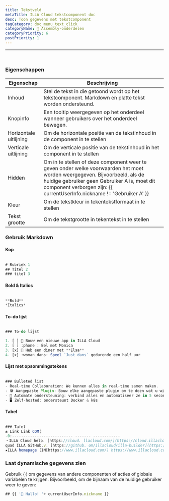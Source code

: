 ```yaml
---
title: Tekstveld
metaTitle: ILLA Cloud tekstcomponent doc
desc: Toon gegevens met tekstcomponent
tagCategory: doc_menu_text_click
categoryName: 🧬 Assembly-onderdelen
categoryPriority: 6
postPriority: 1
---
```


* * *

## <h2 hidden>Tekst</h2>

<img src='https://cdn.illacloud.com/official-website/img/docs/assemble/text1.png' alt="" />

### Eigenschappen

| Eigenschap             | Beschrijving                                                                                                                                                                                                                                         |
| ---------------------- | ---------------------------------------------------------------------------------------------------------------------------------------------------------------------------------------------------------------------------------------------------- |
| Inhoud                 | Stel de tekst in die getoond wordt op het tekstcomponent. Markdown en platte tekst worden ondersteund.                                                                                                                                               |
| Knopinfo               | Een tooltip weergegeven op het onderdeel wanneer gebruikers over het onderdeel bewegen.                                                                                                                                                              |
| Horizontale uitlijning | Om de horizontale positie van de tekstinhoud in de component in te stellen                                                                                                                                                                           |
| Verticale uitlijning   | Om de verticale positie van de tekstinhoud in het component in te stellen                                                                                                                                                                            |
| Hidden                 | Om in te stellen of deze component weer te geven onder welke voorwaarden het moet worden weergegeven. Bijvoorbeeld, als de huidige gebruiker geen Gebruiker A is, moet dit component verborgen zijn: {{ currentUserInfo.nickname != 'Gebruiker A' }} |
| Kleur                  | Om de tekstkleur in tekentekstformaat in te stellen                                                                                                                                                                                                  |
| Tekst grootte          | Om de tekstgrootte in tekentekst in te stellen                                                                                                                                                                                                       |

### Gebruik Markdown

#### Kop

<img src='https://cdn.illacloud.com/official-website/img/docs/assemble/text2.png' alt="" />

```jsx
# Rubriek 1
## Titel 2
### titel 3
```

#### Bold & Italics

<img src='https://cdn.illacloud.com/official-website/img/docs/assemble/text3.png' alt="" />

```jsx
**Bold**
*Italics*
```

#### To-do lijst

<img src='https://cdn.illacloud.com/official-website/img/docs/assemble/text4.png' alt="" />

```jsx
### To-do lijst

1. [ ] 🚀 Bouw een nieuwe app in ILLA Cloud
2. [ ] :phone : Bel met Monica
3. [x] 🍷 Heb een diner met **Elsa**
4. [x] :woman_dans: Speel `Just dans` gedurende een half uur
```

#### Lijst met opsommingstekens

<img src='https://cdn.illacloud.com/official-website/img/docs/assemble/text5.png' alt="" />

```jsx
### Bulleted list
- Real-time Collaboration: We kunnen alles in real-time samen maken.
- 🛠️ Aangepaste Plugin: Bouw elke aangepaste plugin om te doen wat u wilt.
- 🤖 Automate ondersteuning: verbind alles en automatiseer ze in 5 seconden.
- 🖥️ Zelf-hosted: ondersteunt Docker & k8s
```

#### Tabel

<img src='https://cdn.illacloud.com/official-website/img/docs/assemble/text6.png' alt="" />

```jsx
### Tafel
± Link Link COM(
-0:--------------------------- ------- ------------
・ILLA Cloud help. [https://cloud. llacloud.com/](https://cloud.illacloud.com/) · Build apps op ILLA Cloud×
quad ILLA GitHub.v. [https://github. om/illacloud/illa-builder](https://github.com/illacloud/illa-builder) $\\qStar ons op GitHubleast
★ILLA homepage (IN[https://www.illacloud.com/) https://www.illacloud.com/) EnvironLA Cloud Offical website
```

### Laat dynamische gegevens zien

Gebruik `{{` om gegevens van andere componenten of acties of globale variabelen te krijgen. Bijvoorbeeld, om de bijnaam van de huidige gebruiker weer te geven:

```jsx
## {{ '👋 Hallo! '+ currentUserInfo.nickname }}
```
